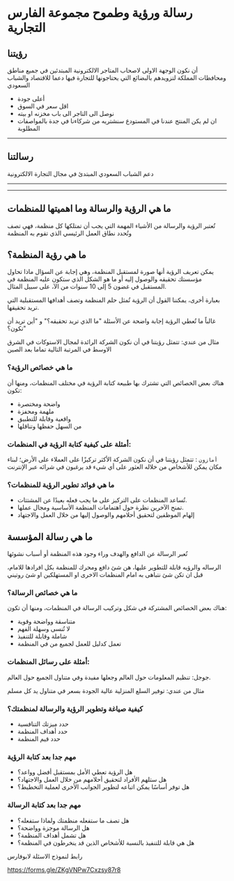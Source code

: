 # رسالة ورؤية وطموح مجموعة الفارس التجارية

## رؤيتنا

أن نكون الوجهة الاولى لاصحاب المتاجر الالكترونية المبتدئين في جميع مناطق ومحافظات المملكة لتزويدهم بالبضائع التي يحتاجونها للتجارة فيها دعما للاقتصاد والشباب السعودي 

- أعلى جودة 
- اقل سعر في السوق
- نوصل الى التاجر الى باب مخزنه او بيته
- ان لم يكن المنتج عندنا في المستودع سنشتريه من شركاءنا في جدة بالمواصفات المطلوبة

---

## رسالتنا

دعم الشباب السعودي المبتدئ في مجال التجارة الالكترونية

---


---

## ما هي الرؤية والرسالة وما اهميتها للمنظمات

تُعتبر الرؤية والرسالة من الأشياء المهمة التي يجب أن تمتلكها كل منظمة، فهي تصف وتُحدد نطاق العمل الرئيسي الذي تقوم به المنظمة

## ما هي رؤية المنظمة؟

يمكن تعريف الرؤية أنها صورة لمستقبل المنظمة، وهي إجابة عن السؤال ماذا تحاول مؤسستك تحقيقه والوصول إليه أو ما هو الشكل الذي ستكون عليه المنظمة في المستقبل في غضون 5 إلى 10 سنوات من الآ، على سبيل المثال.

بعبارة أخرى، يمكننا القول أن الرؤية تُمثل حلم المنظمة وتصف أهدافها المستقبلية التي تريد تحقيقها.

غالباً ما تُعطي الرؤية إجابة واضحة عن الأسئلة "ما الذي تريد تحقيقه؟" و "أين تريد أن تكون؟"


<Callout type="info">
مثال من عندي:
  تتمثل رؤيتنا في أن نكون الشركة الرائدة لمجال الاستوكات في الشرق الاوسط في المرتبة التالية تماما بعد الصين
</Callout>

### ما هي خصائص الرؤية؟

هناك بعض الخصائص التي تشترك بها طبيعة كتابة الرؤية في مختلف المنظمات، ومنها أن تكون:

* واضحة ومختصرة
* ملهمة ومحفزة
* واقعية وقابلة للتطبيق
* من السهل حفظها وتناقلها

### أمثلة على كيفية كتابة الرؤية في المنظمات:

`أمازون` : تتمثل رؤيتنا في أن نكون الشركة الأكثر تركيزًا على العملاء على الأرض؛ لبناء مكان يمكن للأشخاص من خلاله العثور على أي شيء قد يرغبون في شرائه عبر الإنترنت


### ما هي فوائد تطوير الرؤية للمنظمات؟

* تُساعد المنظمات على التركيز على ما يجب فعله بعيدًا عن المشتتات.
* تمنح الآخرين نظرة حول اهتمامات المنظمة الأساسية ومجال عملها.
* إلهام الموظفين لتحقيق أحلامهم والوصول إليها من خلال العمل والاجتهاد



## ما هي رسالة المؤسسة

تُعبر الرسالة عن الدافع والهدف وراء وجود هذه المنظمة أو أسباب نشوئها

الرساله والرؤيه قابلة للتطوير عليها، هن شئ دافع ومحرك للمنظمة بكل افرادها للامام، قبل ان تكن شئ نتباهى به امام المنظمات الاخرى او المستهلكين او شئ روتيني

### ما هي خصائص الرسالة؟

هناك بعض الخصائص المشتركة في شكل وتركيب الرسالة في المنظمات، ومنها أن تكون:

* متناسقة وواضحة وقوية
* لا تُنسى وسهلة الفهم
* شاملة وقابلة للتنفيذ
* تعمل كدليل للعمل لجميع من في المنظمة

### أمثلة على رسائل المنظمات:

جوجل: تنظيم المعلومات حول العالم وجعلها مفيدة وفي متناول الجميع حول العالم.

<Callout type="info">
مثال من عندي:
توفير السلع المنزلية عالية الجودة بسعر في متناول يد كل مسلم
</Callout>

### كيفية صياغة وتطوير الرؤية والرسالة لمنظمتك؟

* حدد ميزتك التنافسية
* حدد أهداف المنظمة
* حدد قيم المنظمة

### مهم جدا بعد كتابة الرؤية 

* هل الرؤية تعطي الأمل بمستقبل أفضل وواعد؟
* هل ستلهم الأفراد لتحقيق أحلامهم من خلال العمل والاجتهاد؟
* هل توفر أساسًا يمكن اتباعه لتطوير الجوانب الأخرى لعملية التخطيط؟


### مهم جدا بعد كتابة الرسالة

* هل تصف ما ستفعله منظمتك ولماذا ستفعله؟
* هل الرسالة موجزة وواضحة؟
* هل تشمل أهداف المنظمة؟
* هل هي قابلة للتنفيذ بالنسبة للأشخاص الذين قد ينخرطون في المنظمة؟


رابط لنموذج الاسئلة لابوفارس

https://forms.gle/ZKgVNPw7Cxzsy87r8


